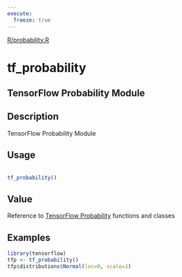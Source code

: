 ```yaml
---
execute:
  freeze: true
---
```


[R/probability.R](https://github.com/rstudio/tensorflow//blob/main/R/probability.R#L14) 

# tf_probability

## TensorFlow Probability Module

## Description
 TensorFlow Probability Module 


## Usage
```r
 
tf_probability() 
```




## Value
 Reference to [TensorFlow Probability](https://www.tensorflow.org/probability) functions and classes 


## Examples
```r
 
library(tensorflow) 
tfp <- tf_probability() 
tfp$distributions$Normal(loc=0, scale=1) 
 
 
```


